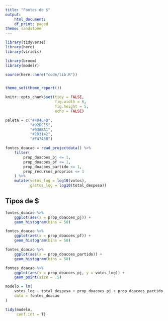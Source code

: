 ---
title: "Fontes de $"
output:
    html_document:
    df_print: paged
theme: sandstone
---

```{r echo=FALSE, message=FALSE, warning=FALSE}
library(tidyverse)
library(here)
library(viridis)

library(broom)
library(modelr)

source(here::here("code/lib.R"))


theme_set(theme_report())

knitr::opts_chunk$set(tidy = FALSE,
                      fig.width = 6,
                      fig.height = 5,
                      echo = FALSE)

paleta = c("#404E4D",
           "#92DCE5",
           "#938BA1",
           "#2D3142",
           "#F4743B")
```

```{r read}
fontes_doacao = read_projectdata() %>%
    filter(
        prop_doacoes_pj <= 1,
        prop_doacoes_pf <= 1,
        prop_doacoes_partido <= 1,
        prop_recursos_proprios <= 1
    ) %>% 
    mutate(votos_log = log10(votos), 
           gastos_log = log10(total_despesa))

```

## Tipos de $

```{r}
fontes_doacao %>% 
    ggplot(aes(x = prop_doacoes_pj)) + 
    geom_histogram(bins = 50)

fontes_doacao %>% 
    ggplot(aes(x = prop_doacoes_pf)) + 
    geom_histogram(bins = 50)

fontes_doacao %>% 
    ggplot(aes(x = prop_doacoes_partido)) + 
    geom_histogram(bins = 50)
```

```{r}
fontes_doacao %>% 
    ggplot(aes(x = prop_doacoes_pj, y = votos_log)) + 
    geom_point(size = .5) 
```

```{r}
modelo = lm(
    votos_log ~ total_despesa + prop_doacoes_pj + prop_doacoes_partido + prop_recursos_proprios, 
    data = fontes_doacao
)

tidy(modelo, 
     conf.int = T)

```

